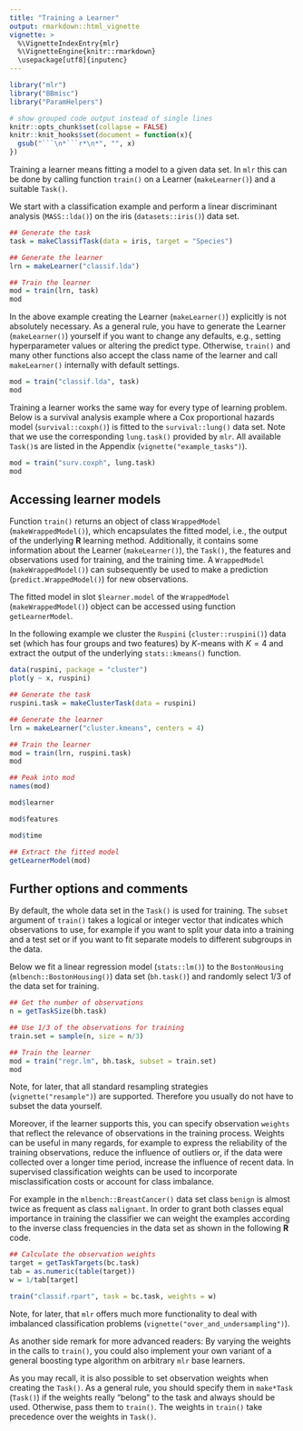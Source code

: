 ```yaml
---
title: "Training a Learner"
output: rmarkdown::html_vignette
vignette: >
  %\VignetteIndexEntry{mlr}
  %\VignetteEngine{knitr::rmarkdown}
  \usepackage[utf8]{inputenc}
---
```


```r
library("mlr")
library("BBmisc")
library("ParamHelpers")

# show grouped code output instead of single lines
knitr::opts_chunk$set(collapse = FALSE)
knitr::knit_hooks$set(document = function(x){
  gsub("```\n*```r*\n*", "", x)
})
```

Training a learner means fitting a model to a given data set.
In `mlr` this can be done by calling function `train()` on a Learner (`makeLearner()`) and a suitable `Task()`.

We start with a classification example and perform a linear discriminant analysis (`MASS::lda()`) on the iris (`datasets::iris()`) data set.

```r
## Generate the task
task = makeClassifTask(data = iris, target = "Species")

## Generate the learner
lrn = makeLearner("classif.lda")

## Train the learner
mod = train(lrn, task)
mod
```

In the above example creating the Learner (`makeLearner()`) explicitly is not absolutely necessary.
As a general rule, you have to generate the Learner (`makeLearner()`) yourself if you want to change any defaults, e.g., setting hyperparameter values or altering the predict type.
Otherwise, `train()` and many other functions also accept the class name of the learner and call `makeLearner()` internally with default settings.

```r
mod = train("classif.lda", task)
mod
```

Training a learner works the same way for every type of learning problem.
Below is a survival analysis example where a Cox proportional hazards model (`survival::coxph()`) is fitted to the `survival::lung()` data set.
Note that we use the corresponding `lung.task()` provided by `mlr`.
All available `Task()`s are listed in the Appendix (`vignette("example_tasks")`).

```r
mod = train("surv.coxph", lung.task)
mod
```

## Accessing learner models

Function `train()` returns an object of class `WrappedModel` (`makeWrappedModel()`), which encapsulates
the fitted model, i.e., the output of the underlying **R** learning method. 
Additionally, it contains some information about the Learner (`makeLearner()`), the `Task()`, the features and observations used for training, and the training time.
A `WrappedModel` (`makeWrappedModel()`) can subsequently be used to make a prediction (`predict.WrappedModel()`) for new observations.

The fitted model in slot `$learner.model` of the `WrappedModel` (`makeWrappedModel()`) object can be accessed using function `getLearnerModel`.

In the following example we cluster the `Ruspini` (`cluster::ruspini()`) data set (which has four groups and two features) by $K$-means with $K = 4$ and extract the output of the underlying `stats::kmeans()` function.

```r
data(ruspini, package = "cluster")
plot(y ~ x, ruspini)
```
```r
## Generate the task
ruspini.task = makeClusterTask(data = ruspini)

## Generate the learner
lrn = makeLearner("cluster.kmeans", centers = 4)

## Train the learner
mod = train(lrn, ruspini.task)
mod

## Peak into mod
names(mod)

mod$learner

mod$features

mod$time

## Extract the fitted model
getLearnerModel(mod)
```

## Further options and comments

By default, the whole data set in the `Task()` is used for training.
The `subset` argument of `train()` takes a logical or integer vector that indicates which observations to use, for example if you want to split your data into a training and a test set or if you want to fit separate models to different subgroups in the data.

Below we fit a linear regression model (`stats::lm()`) to the `BostonHousing` (`mlbench::BostonHousing()`) data set (`bh.task()`) and randomly select 1/3 of the data set for training.

```r
## Get the number of observations
n = getTaskSize(bh.task)

## Use 1/3 of the observations for training
train.set = sample(n, size = n/3)

## Train the learner
mod = train("regr.lm", bh.task, subset = train.set)
mod
```

Note, for later, that all standard resampling strategies (`vignette("resample")`) are supported.
Therefore you usually do not have to subset the data yourself.

Moreover, if the learner supports this, you can specify observation ``weights`` that reflect the relevance of observations in the training process.
Weights can be useful in many regards, for example to express the reliability of the training observations, reduce the influence of outliers or, if the data were collected over a longer time period, increase the influence of recent data.
In supervised classification weights can be used to incorporate misclassification costs or account for class imbalance.

For example in the `mlbench::BreastCancer()` data set class `benign` is almost twice as frequent as class `malignant`.
In order to grant both classes equal importance in training the classifier we can weight the examples according to the inverse class frequencies in the data set as shown in the following **R** code.

```r
## Calculate the observation weights
target = getTaskTargets(bc.task)
tab = as.numeric(table(target))
w = 1/tab[target]

train("classif.rpart", task = bc.task, weights = w)
```

Note, for later, that `mlr` offers much more functionality to deal with imbalanced classification problems (`vignette("over_and_undersampling")`).

As another side remark for more advanced readers:
By varying the weights in the calls to `train()`, you could also implement your own variant of a general boosting type algorithm on arbitrary `mlr` base learners.

As you may recall, it is also possible to set observation weights when creating the `Task()`. 
As a general rule, you should specify them in `make*Task` (`Task()`) if the weights really "belong" to the task and always should be used.
Otherwise, pass them to `train()`.
The weights in `train()` take precedence over the weights in `Task()`.
